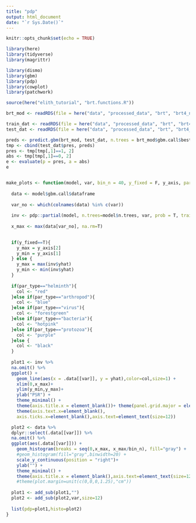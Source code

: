 ```yaml
---
title: "pdp"
output: html_document
date: "`r Sys.Date()`"
---
```


```r
knitr::opts_chunk$set(echo = TRUE)
```

```r
library(here)
library(tidyverse)
library(magrittr)

library(dismo)
library(gbm)
library(pdp)
library(cowplot)
library(patchwork)

source(here("elith_tutorial", "brt.functions.R"))
```

```r
brt_mod <- readRDS(file = here("data", "processed_data", "brt", "brt4_nopartype_lr0.05.rds"))

train_dat <- readRDS(file = here("data", "processed_data", "brt", "brt4_train_data.rds"))
test_dat <- readRDS(file = here("data", "processed_data", "brt", "brt4_test_data.rds"))
```

```r
preds <- predict.gbm(brt_mod, test_dat, n.trees = brt_mod$gbm.call$best.trees, type = "response")
tmp <- cbind(test_dat$pres, preds)
pres <- tmp[tmp[,1]==1, 2]
abs <- tmp[tmp[,1]==0, 2]
e <- evaluate(p = pres, a = abs)
e
```

```r

```


```r
make_plots <- function(model, var, bin_n = 40, y_fixed = F, y_axis, par_type = 0) {
  
  data <- model$gbm.call$dataframe
  
  var_no <- which(colnames(data) %in% c(var))
  
  inv <- pdp::partial(model, n.trees=model$n.trees, var, prob = T, train = data, inv.link = exp, recursive = F)
  
  x_max <- max(data[var_no], na.rm=T)
  

  if(y_fixed==T){
    y_max = y_axis[2]
    y_min = y_axis[1]
  } else {
    y_max = max(inv$yhat)
    y_min <- min(inv$yhat)
  }
  
  if(par_type=="helminth"){
    col <- "red"
  }else if(par_type=="arthropod"){
    col <- "blue"
  }else if(par_type=="virus"){
    col <- "forestgreen"
  }else if(par_type=="bacteria"){
    col <- "hotpink"
  }else if(par_type=="protozoa"){
    col <- "purple"
  }else {
    col <- "black"
  }
  
  plot1 <- inv %>%
  na.omit() %>%
  ggplot() +
    geom_line(aes(x = .data[[var]], y = yhat),color=col,size=1) +
    xlim(0,x_max)+
    ylim(y_min,y_max)+
    ylab("PSR") +
    theme_minimal() +
    theme(axis.title.x = element_blank())+ theme(panel.grid.major = element_blank(), panel.grid.minor = element_blank())+
    theme(axis.text.x=element_blank(),
    axis.ticks.x=element_blank(),axis.text=element_text(size=12))

  plot2 <- data %>%
  dplyr::select(.data[[var]]) %>%
  na.omit() %>%
  ggplot(aes(.data[[var]])) +
    geom_histogram(breaks = seq(0,x_max, x_max/bin_n), fill="gray") +
    #geom_histogram(fill="gray",binwidth=20) +
    scale_y_continuous(position = "right")+
    ylab("") +
    theme_minimal() +
    theme(axis.title.x = element_blank(),axis.text=element_text(size=12))#+
    #theme(plot.margin=unit(c(0,0,0,1.25),"cm"))
  
  plot1 <- add_sub(plot1,"")
  plot2 <- add_sub(plot2,var,size=12)
  
  list(pdp=plot1,histo=plot2)
}
```


